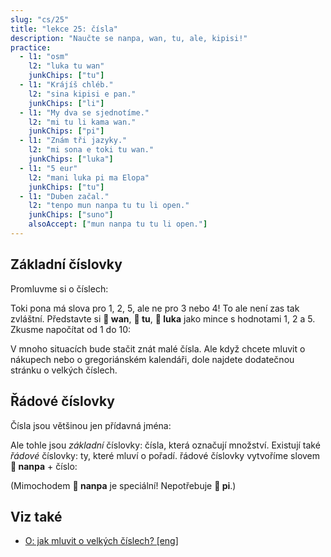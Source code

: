 ---
slug: "cs/25"
title: "lekce 25: čísla"
description: "Naučte se nanpa, wan, tu, ale, kipisi!"
practice:
  - l1: "osm"
    l2: "luka tu wan"
    junkChips: ["tu"]
  - l1: "Krájíš chléb."
    l2: "sina kipisi e pan."
    junkChips: ["li"]
  - l1: "My dva se sjednotíme."
    l2: "mi tu li kama wan."
    junkChips: ["pi"]
  - l1: "Znám tři jazyky."
    l2: "mi sona e toki tu wan."
    junkChips: ["luka"]
  - l1: "5 eur"
    l2: "mani luka pi ma Elopa"
    junkChips: ["tu"]
  - l1: "Duben začal."
    l2: "tenpo mun nanpa tu tu li open."
    junkChips: ["suno"]
    alsoAccept: ["mun nanpa tu tu li open."]
---


## Základní číslovky

Promluvme si o číslech:

<List>
  <Word sl="wan" m="jedna; sjednocený" />
  <Word sl="tu" m="dva; rozdělený" />
  <Word sl="luka" m="pět, ruka" />
  <Word sl="mute" m="mnoho" />
  <Word sl="ale" m="všechno" />
  <Word sl="kipisi" m="kus, část; rozdělit" />
</List>

Toki pona má slova pro 1, 2, 5, ale ne pro 3 nebo 4! To ale není zas tak zvláštní. Představte si **󱥳 wan**, **󱥮 tu**, **󱤭 luka** jako mince s hodnotami 1, 2 a 5. Zkusme napočítat od 1 do 10:

<List>
    <Word sl="wan" m="jedna" />
    <Word sl="tu" m="dva" />
    <Word sl="tu wan" m="tři" />
    <Word sl="tu tu" m="čtyři" />
    <Word sl="luka" m="pět" />
    <Word sl="luka wan" m="šest" />
    <Word sl="luka tu" m="sedm" />
    <Word sl="luka tu wan" m="osm" />
    <Word sl="luka tu tu" m="devět" />
    <Word sl="luka luka" m="deset" />
</List>

V mnoho situacích bude stačit znát malé čísla. Ale když chcete mluvit o nákupech nebo o gregoriánském kalendáři, dole najdete dodatečnou stránku o velkých číslech.

## Řádové číslovky

Čísla jsou většinou jen přídavná jména:

<List>
    <Word sl="kala wan" m="jedna ryba" />
    <Word sl="soko tu tu" m="čtyři houby" />
    <Word sl="mun luka" m="pět měsíců" />
</List>

Ale tohle jsou *základní* číslovky: čísla, která označují množství. Existují také *řádové* číslovky: ty, které mluví o pořadí. řádové číslovky vytvoříme slovem **󱤽 nanpa** + číslo:

<List>
    <Word sl="nanpa" m="číslo; n-tý" />
    <Word sl="kala nanpa wan" m="první ryba" />
    <Word sl="soko nanpa tu tu" m="čtvrtá houba" />
    <Word sl="mun nanpa luka" m="pátý měsíc" />
</List>

(Mimochodem **󱤽 nanpa** je speciální! Nepotřebuje **󱥍 pi**.)

<Practice exercises={frontmatter.practice} />

## Viz také
* [O: jak mluvit o velkých číslech? [eng]](/en/large-numbers/)
